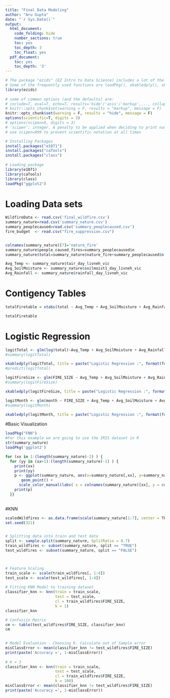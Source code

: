 ```yaml
---
title: "Final Data Modeling"
author: "Aru Gupta"
date: "`r Sys.Date()`"
output:
  html_document:
    code_folding: hide
    number_sections: true
    toc: yes
    toc_depth: 3
    toc_float: yes
  pdf_document:
    toc: yes
    toc_depth: '3'
---
```


```r
# The package "ezids" (EZ Intro to Data Science) includes a lot of the helper functions we developed for the course. 
# Some of the frequently used functions are loadPkg(), xkabledply(), xkablesummary(), uzscale(), etc.
library(ezids)
 
# some of common options (and the defaults) are: 
# include=T, eval=T, echo=T, results='hide'/'asis'/'markup',..., collapse=F, warning=T, message=T, error=T, cache=T, fig.width=6, fig.height=4, fig.dim=c(6,4) #inches, fig.align='left'/'center','right', 
# knitr::opts_chunk$set(warning = F, results = "markup", message = F)
knitr::opts_chunk$set(warning = F, results = "hide", message = F)
options(scientific=T, digits = 3) 
# options(scipen=9, digits = 3) 
# ‘scipen’: integer. A penalty to be applied when deciding to print numeric values in fixed or exponential notation.  Positive values bias towards fixed and negative towards scientific notation: fixed notation will be preferred unless it is more than ‘scipen’ digits wider.
# use scipen=999 to prevent scientific notation at all times
```

```r

# Installing Packages
install.packages("e1071")
install.packages("caTools")
install.packages("class")
  
# Loading package
library(e1071)
library(caTools)
library(class)
loadPkg("ggplot2")
```


# Loading Data sets 
```r
WildfireData <- read.csv('final_wildfire.csv')
summary_nature=read.csv('summary_nature.csv')
summary_peoplecaused=read.csv('summary_peoplecaused.csv')
fire_budget  <- read.csv("fire_suppression.csv")


colnames(summary_nature)[7]='nature_fire'
summary_nature$people_caused_fires=summary_peoplecaused$n
summary_nature$total=summary_nature$nature_fire+summary_peoplecaused$n
```


```r

Avg_Temp <- summary_nature$tair_day_livneh_vic
Avg_SoilMoisture <- summary_nature$soilmoist1_day_livneh_vic
Avg_Rainfall <- summary_nature$rainfall_day_livneh_vic

```


# Contigency Tables 

```r
totalFiretable = xtabs(total ~ Avg_Temp + Avg_SoilMoisture + Avg_Rainfall, data = summary_nature)

totalFiretable
```


# Logistic Regression

```r
logitTotal <- glm(log(total)~Avg_Temp + Avg_SoilMoisture + Avg_Rainfall, data = summary_nature)
#summary(logitTotal)
```
```r
xkabledply(logitTotal, title = paste("Logistic Regression :", format(formula(logitTotal)) ))
#predict(logitTotal)
```


```r
logitFireSize <- glm(FIRE_SIZE ~ Avg_Temp + Avg_SoilMoisture + Avg_Rainfall, data = summary_nature)
#summary(logitFireSize)
```
```r
xkabledply(logitFireSize, title = paste("Logistic Regression :", format(formula(logitFireSize)) ))
```


```r
logitMonth <- glm(month ~ FIRE_SIZE + Avg_Temp + Avg_SoilMoisture + Avg_Rainfall, data = summary_nature)
#summary(logitMonth)
```
```r
xkabledply(logitMonth, title = paste("Logistic Regression :", format(formula(logitMonth)) ))
```

#Basic Visualization 

```r
loadPkg("FNN")
#For this example we are going to use the IRIS dataset in R
str(summary_nature)
loadPkg('ggplot2')
```

```r
for (xx in 1:(length(summary_nature)-2) ) {
  for (yy in (xx+1):(length(summary_nature)-1) ) {
    print(xx)
    print(yy)
    p <- ggplot(summary_nature, aes(x=summary_nature[,xx], y=summary_nature[,yy], color=FIRE_SIZE)) + 
       geom_point() +
      scale_color_manual(labs( x = colnames(summary_nature)[xx], y = colnames(summary_nature)[yy]) )
    print(p)
  }}
  
```

#KNN

```r
scaledWildfires <- as.data.frame(scale(summary_nature[1:7], center = TRUE, scale = TRUE))
set.seed(321)


# Splitting data into train and test data
split <- sample.split(summary_nature, SplitRatio = 0.7)
train_wildfires <- subset(summary_nature, split == "TRUE")
test_wildfires <- subset(summary_nature, split == "FALSE")



# Feature Scaling
train_scale <- scale(train_wildfires[, 1:4])
test_scale <- scale(test_wildfires[, 1:4])
  
# Fitting KNN Model to training dataset
classifier_knn <- knn(train = train_scale,
                      test = test_scale,
                      cl = train_wildfires$FIRE_SIZE,
                      k = 1)
classifier_knn

# Confusiin Matrix
cm <- table(test_wildfires$FIRE_SIZE, classifier_knn)
cm
  

# Model Evaluation - Choosing K. Calculate out of Sample error
misClassError <- mean(classifier_knn != test_wildfires$FIRE_SIZE)
print(paste('Accuracy =', 1-misClassError))
  
# K = 3
classifier_knn <- knn(train = train_scale,
                      test = test_scale,
                      cl = train_wildfires$FIRE_SIZE,
                      k = 100)
misClassError <- mean(classifier_knn != test_wildfires$FIRE_SIZE)
print(paste('Accuracy =', 1-misClassError))

```














